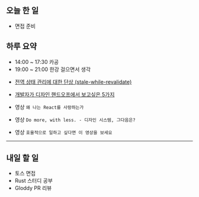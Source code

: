 ## 오늘 한 일

- 면접 준비

## 하루 요약

- 14:00 ~ 17:30 카공
- 19:00 ~ 21:00 한강 걸으면서 생각

<Admonition type='tip' title='오늘의 인사이트'>

- [전역 상태 관리에 대한 단상 (stale-while-revalidate)](https://jbee.io/react/thinking-about-global-state/)
- [개발자가 디자인 핸드오프에서 보고싶은 5가지](https://brunch.co.kr/@heykwak/137)

- 영상 `왜 나는 React를 사랑하는가`
  <Youtube id="dJAEWhR83Ug" />
- 영상 `Do more, with less. - 디자인 시스템, 그다음은?`
  <Youtube id="LmLchZ4tCXc" />
- 영상 `효율적으로 일하고 싶다면 이 영상을 보세요`
  <Youtube id="HQktfrNBZV4" />

</Admonition>

---

## 내일 할 일

- 토스 면접
- Rust 스터디 공부
- Gloddy PR 리뷰

